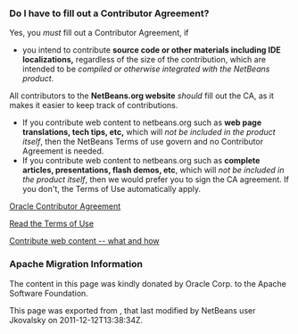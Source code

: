 <!--

    Licensed to the Apache Software Foundation (ASF) under one
    or more contributor license agreements.  See the NOTICE file
    distributed with this work for additional information
    regarding copyright ownership.  The ASF licenses this file
    to you under the Apache License, Version 2.0 (the
    "License"); you may not use this file except in compliance
    with the License.  You may obtain a copy of the License at

      http://www.apache.org/licenses/LICENSE-2.0

    Unless required by applicable law or agreed to in writing,
    software distributed under the License is distributed on an
    "AS IS" BASIS, WITHOUT WARRANTIES OR CONDITIONS OF ANY
    KIND, either express or implied.  See the License for the
    specific language governing permissions and limitations
    under the License.

-->

===Do I have to fill out a Contributor Agreement?===

Yes, you ''must'' fill out a Contributor Agreement, if
* you intend to contribute '''source code or other materials including IDE localizations,''' regardless of the size of the contribution, which are intended to be ''compiled or otherwise integrated with the NetBeans product''. 

All contributors to the '''NetBeans.org website''' ''should'' fill out the CA, as it makes it easier to keep track of contributions. 
* If you contribute web content to netbeans.org such as '''web page translations, tech tips, etc,''' which will ''not be included in the product itself'', then the NetBeans Terms of use govern and no Contributor Agreement is needed. 
* If you contribute web content to netbeans.org such as '''complete articles, presentations, flash demos, etc''', which will ''not be included in the product itself'', then we would prefer you to sign the CA agreement. If you don't, the Terms of Use automatically apply.

[http://oss.oracle.com/oca.pdf Oracle Contributor Agreement]

[http://www.netbeans.org/about/legal/terms-of-use.html Read the Terms of Use]

[http://www.netbeans.org/community/contribute/web-content.html Contribute web content -- what and how]

===Apache Migration Information===

The content in this page was kindly donated by Oracle Corp. to the
Apache Software Foundation.

This page was exported from , 
that last modified by NetBeans user Jkovalsky 
on 2011-12-12T13:38:34Z.


